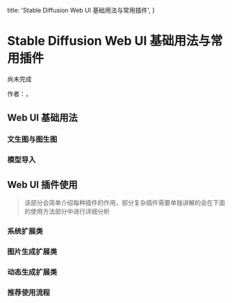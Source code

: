   title: 'Stable Diffusion Web UI 基础用法与常用插件',
}


# Stable Diffusion Web UI 基础用法与常用插件

<Note>
  尚未完成
</Note>

作者：<AuthorCiaochaos />，<AuthorShichen />


## Web UI 基础用法


### 文生图与图生图


### 模型导入


## Web UI 插件使用

> 该部分会简单介绍每种插件的作用，部分复杂插件需要单独讲解的会在下面的使用方法部分中进行详细分析


### 系统扩展类

### 图片生成扩展类

### 动态生成扩展类

### 推荐使用流程
